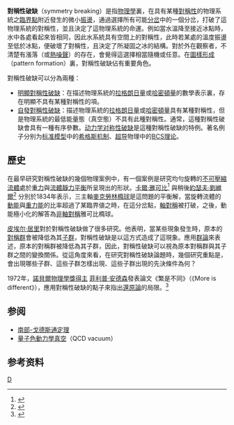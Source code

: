 {{NoteTA|G1=Physics}}
'''對稱性破缺'''（symmetry breaking）是指[[物理學|物理學]]裏，在具有某種[[對稱性|對稱性]]的物理系統之[[臨界點|臨界點]]附近發生的微小[[漲落|振盪]]，通過選擇所有可能[[分岔理論|分岔]]中的一個分岔，打破了這物理系統的對稱性，並且決定了這物理系統的命運。例如當水溫降至接近冰點時，水中各處看起來皆相同，因此水系統具有空間上的對稱性，此時若某處的溫度振盪至低於冰點，便破壞了對稱性，且決定了所凝固之冰的結構。對於外在觀察者，不清楚有漲落（或[[熱噪聲|熱噪聲]]）的存在，會覺得這選擇相當隨機或任意。在[[圖樣形成|圖樣形成]]（pattern formation）裏，對稱性破缺佔有重要角色。

對稱性破缺可以分為兩種：
* [[明顯對稱性破缺|明顯對稱性破缺]]：在描述物理系統的[[拉格朗日量|拉格朗日量]]或[[哈密頓量|哈密頓量]]的數學表示裏，存在明顯不具有某種對稱性的項。
* [[自發對稱性破缺|自發對稱性破缺]]：描述物理系統的[[拉格朗日量|拉格朗日量]]或[[哈密頓量|哈密頓量]]具有某種對稱性，但是物理系統的最低能量態（真空態）不具有此種對稱性。通常，這種對稱性破缺會具有一種有序參數。[[动力学对称性破缺|动力学对称性破缺]]是這種對稱性破缺的特例。著名例子分别为[[标准模型|标准模型]]中的[[希格斯机制|希格斯机制]]、[[超导|超导]]物理中的[[BCS理论|BCS理论]]。

==歷史==
在最早研究對稱性破缺的幾個物理案例中，有一個案例是研究均勻旋轉的[[不可壓縮流體|不可壓縮流體]]處於[[重力|重力]]與[[流體靜力平衡|流體靜力平衡]]所呈現出的形狀。[[卡爾·雅可比|卡爾·雅可比]]<ref>{{cite journal| last=Jacobi | first=C.G.J. | title=Über die figur des gleichgewichts | journal=Poggendorf Ann. Phys. Chim | issue=33| pages=229–238 | year=1834}}</ref> 與稍後[[約瑟夫·劉維爾|約瑟夫·劉維爾]]<ref>{{cite journal| last=Liouville | first=J. | title=Sur la figure d'une masse fluide homogène, en équilibre et douée d'un mouvement de rotation| journal=Journal de l'École Polytechnique | issue=14| pages=289–296 | year=1834}}</ref> 分別於1834年表示，三主軸[[科林·麥克勞林|麥克勞林]][[橢球|橢球]]是這問題的平衡解，當旋轉流體的[[動能|動能]]與[[重力能|重力能]]的比率超過了某臨界値之時，在這分岔點，[[軸對稱|軸對稱]]被打破，之後，動能極小化的解答為[[軸對稱|非軸對稱]]雅可比橢球。

[[皮埃尔·居里|皮埃尔·居里]]對於對稱性破缺做了很多研究。他表明，當某些現象發生時，原本的[[對稱群|對稱群]]會被降低為其[[子群|子群]]，對稱性破缺是以這方式造成了這現象。應用[[群論|群論]]來表述，原本的對稱群被降低為其子群，因此，對稱性破缺可以視為原本對稱群與其子群之間的變換關係。從這角度來看，在研究對稱性破缺論題時，幾個研究重點是，會出現哪些子群、這些子群怎樣出現、這些子群出現的先決條件為何？

1972年，[[諾貝爾物理學獎|諾貝爾物理學獎得主]] [[菲利普·安德森|菲利普·安德森]]發表論文《繁是不同》（《More is different》），應用對稱性破缺的點子來指出[[還原論|還原論]]的局限。<ref>{{cite journal | last=Anderson | first=P.W. | title=More is Different | journal=Science | volume=177 | issue=4047 | pages=393–396 | year=1972 | url=http://robotics.cs.tamu.edu/dshell/cs689/papers/anderson72more_is_different.pdf | doi=10.1126/science.177.4047.393 | pmid=17796623 | format= | bibcode=1972Sci...177..393A | access-date=2012-09-27 | archive-date=2019-11-22 | archive-url=https://web.archive.org/web/20191122012135/http://robotics.cs.tamu.edu/dshell/cs689/papers/anderson72more_is_different.pdf | dead-url=no }}</ref>

==参阅==
*[[南部-戈德斯通定理|南部-戈德斯通定理]]
*[[量子色動力學真空|量子色動力學真空]]（QCD vacuum）
{{量子场论}}

== 参考资料 ==
{{reflist}}

[[Category:量子场论|D]]